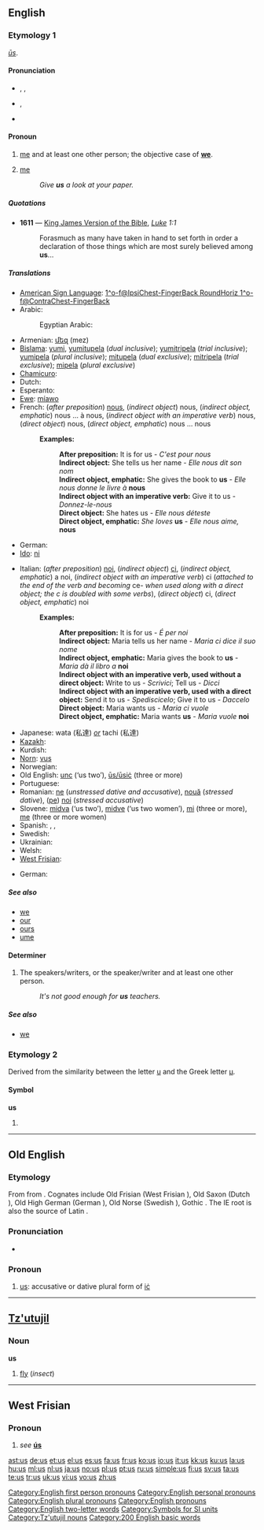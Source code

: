 {{wikipedia}}
{{also|Appendix:Variations of "us"}}
==English==

{{rank|must|these|two|89|us|before|see|over}}

===Etymology 1===
{{etyl|ang}} ''[[us#Old English|ūs]]''.

====Pronunciation====
* {{qualifier|stressed}} {{enPR|ŭs}}, {{IPA|/ʌs/}}, {{SAMPA|/Vs/}}
* {{qualifier|unstressed}} {{IPA|/əs/}}, {{SAMPA|/@s/}}
* {{audio|en-us-us.ogg|Audio (US)}}
*: {{rhymes|ʌs}}

====Pronoun====
{{en-pron}}

# {{personal}} [[me]] and at least one other person; the objective case of '''[[we]]'''.
# {{slang}} [[me]]
#: ''Give '''us''' a look at your paper.''

=====Quotations=====
* '''1611''' — [[w:King James Version of the Bible|King James Version of the Bible]], ''[[s:Bible (King James)/Luke|Luke]] 1:1''
*: Forasmuch as many have taken in hand to set forth in order a declaration of those things which are most surely believed among '''us'''...

=====Translations=====
{{trans-top|objective case of "we"}}
* [[American Sign Language]]: [[1^o-f@IpsiChest-FingerBack RoundHoriz 1^o-f@ContraChest-FingerBack]]
* Arabic: {{t-|ar|نا|alt=ـنا|tr=-naa|sc=Arab}}
*: Egyptian Arabic: {{tø|arz|نا|alt=ـنا|tr=-naa|sc=Arab|xs=Egyptian Arabic}}
* Armenian: [[մեզ]] (mez)
* [[Bislama]]: [[yumi]], [[yumitupela]] (''dual inclusive''); [[yumitripela]] (''trial inclusive''); [[yumipela]] (''plural inclusive''); [[mitupela]] (''dual exclusive''); [[mitripela]] (''trial exclusive''); [[mipela]] (''plural exclusive'')
* [[Chamicuro]]: {{tø|ccc|a'ti}}
* Dutch: {{t+|nl|ons}}
* Esperanto: {{t+|eo|ni|xs=Esperanto}}
* [[Ewe]]: [[míawo]]
* French: (''after preposition'') [[#French|nous]], (''indirect object'') nous, (''indirect object, emphatic'') nous ... à nous, (''indirect object with an imperative verb'') nous, (''direct object'') nous, (''direct object, emphatic'') nous ... nous
*: '''Examples: '''
*:: '''After preposition:''' It is for us - ''C'est pour nous''
*:: '''Indirect object:''' She tells us her name - ''Elle nous dit son nom''
*:: '''Indirect object, emphatic:''' She gives the book to '''us''' - ''Elle nous donne le livre à'' '''nous'''
*:: '''Indirect object with an imperative verb:''' Give it to us - ''Donnez-le-nous''
*:: '''Direct object:''' She hates us - ''Elle nous déteste''
*:: '''Direct object, emphatic:''' ''She loves'' '''us''' - ''Elle nous aime,'' '''nous'''
* German: {{t+|de|uns}}
* [[Ido]]: [[ni]]
{{trans-mid}}
* Italian: (''after preposition'') [[noi]], (''indirect object'') [[ci]], (''indirect object, emphatic'') a noi, (''indirect object with an imperative verb'') ci (''attached to the end of the verb and becoming'' ce- ''when used along with a direct object; the c is doubled with some verbs''), (''direct object'') ci, (''direct object, emphatic'') noi
*: '''Examples: '''
*:: '''After preposition:''' It is for us - ''É per noi''
*:: '''Indirect object:''' Maria tells us her name - ''Maria ci dice il suo nome''
*:: '''Indirect object, emphatic:''' Maria gives the book to '''us''' - ''Maria dà il libro a'' '''noi'''
*:: '''Indirect object with an imperative verb, used without a direct object:''' Write to us - ''Scrivici''; Tell us - ''Dicci''
*:: '''Indirect object with an imperative verb, used with a direct object:''' Send it to us - ''Spediscicelo''; Give it to us - ''Daccelo''
*:: '''Direct object:''' Maria wants us - ''Maria ci vuole''
*:: '''Direct object, emphatic:''' Maria wants '''us''' - ''Maria vuole'' '''noi'''
* Japanese: wata (私達) ''[[or]]'' tachi (私達)
* [[Kazakh]]: {{t|kk|бізді|tr=bizdi|sc=Cyrl}}
* Kurdish: {{ku-Arab|[[ئێمه‌]]}}
* [[Norn]]: [[vus]]
* Norwegian: {{t+|no|oss}}
* Old English: [[unc]] (‘us two’), [[us#Old English|ūs/ūsiċ]] (three or more)
* Portuguese: {{t|pt|nos}}
* Romanian: [[ne]] (''unstressed dative and accusative''), [[nouă]] (''stressed dative''), ([[pe]]) [[noi]] (''stressed accusative'')
* Slovene: [[midva]] (‘us two’), [[midve]] (‘us two women’), [[mi]] (three or more), [[me]] (three or more women)
* Spanish: {{t+|es|nos}}, {{t+|es|nosotros}}, {{t-|es|nosotras}}
* Swedish: {{t|sv|oss}}
* Ukrainian: {{t|uk|нас|tr=nas|sc=Cyrl}}
* Welsh: {{t-|cy|ni|xs=Welsh}}
* [[West Frisian]]: {{t|fy|ús}}
{{trans-bottom}}

<!--Add SLANG translations here, where these exist-->
{{trans-top|slang: me}}
* German: {{t+|de|uns}}
{{trans-mid}}
{{trans-bottom}}

=====See also=====
* [[we]]
* [[our]]
* [[ours]]
* [[ume]]

====Determiner====
{{en-det}}

# The speakers/writers, or the speaker/writer and at least one other person.
#: ''It's not good enough for '''us''' teachers.''

=====See also=====
* [[we]]

===Etymology 2===
Derived from the similarity between the letter [[u]] and the Greek letter [[µ]].

====Symbol====
'''us'''

# {{alternative spelling of|µs}}

[[Category:English first person pronouns]]
[[Category:English personal pronouns]]
[[Category:English plural pronouns]]
[[Category:English pronouns]]
[[Category:English two-letter words]]
[[Category:Symbols for SI units]]

----

==Old English==

===Etymology===
From {{proto|Germanic|lang=ang}} from {{proto|Indo-European|n̥s||nes|lang=ang}}. Cognates include Old Frisian {{term|us|ūs|lang=ofs}} (West Frisian {{term|us|ús|lang=fy}}), Old Saxon {{term|us|ūs|lang=osx}} (Dutch {{term|ons|lang=nl}}), Old High German {{term|uns|lang=goh}} (German {{term|uns|lang=de}}), Old Norse {{term|oss|lang=non}} (Swedish {{term|oss|lang=sv}}), Gothic {{term|𐌿𐌽𐍃|tr=uns|lang=got|sc=Goth}}.  The IE root is also the source of Latin {{term|nos|lang=la}}.

===Pronunciation===
* {{IPA|/u:s/|lang=ang}}

===Pronoun===
{{infl|ang|pronoun|head=ūs|personal pronoun}}

# [[us#English|us]]: accusative or dative plural form of [[ic|iċ]]

----

==[[Tz'utujil]]==

===Noun===
'''us'''

# [[fly]] (''insect'')

[[Category:Tz'utujil nouns]]

----

==West Frisian==

===Pronoun===
{{infl|fy|pronoun}}

# ''see'' '''[[ús]]'''

[[Category:200 English basic words]]

[[ast:us]]
[[de:us]]
[[et:us]]
[[el:us]]
[[es:us]]
[[fa:us]]
[[fr:us]]
[[ko:us]]
[[io:us]]
[[it:us]]
[[kk:us]]
[[ku:us]]
[[la:us]]
[[hu:us]]
[[ml:us]]
[[nl:us]]
[[ja:us]]
[[no:us]]
[[pl:us]]
[[pt:us]]
[[ru:us]]
[[simple:us]]
[[fi:us]]
[[sv:us]]
[[ta:us]]
[[te:us]]
[[tr:us]]
[[uk:us]]
[[vi:us]]
[[vo:us]]
[[zh:us]]